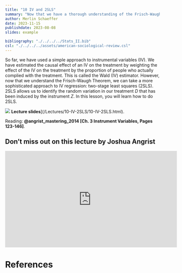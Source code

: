 ```yaml
---
title: "10 IV and 2SLS"
summary: "Now that we have a thorough understanding of the Frisch-Waugh Theorem, we can take another perspective on IV-Regression: Two-Stage Least Squares"
author: Merlin Schaeffer
date: 2023-11-15
publishdate: 2023-08-08
slides: example

bibliography: "./../../../Stats_II.bib"
csl: "./../../../assets/american-sociological-review.csl"
---
```


So far, we have used a simple approach to instrumental variables (IV). We have estimated the causal effect of an IV on the treatment by weighting the effect of the IV on the treatment by the proportion of people who actually complied with the treatment. This is called the Wald (IV) estimator. However, now that we understand the Frisch-Waugh Theorem, we can take a more sophisticated approach to IV regression: two-stage least squares (2SLS). 2SLS allows us to identify the random variation in our treatment $D$ that has been induced by the instrument $Z$. In this lesson, you will learn how to do 2SLS.

![](/Lectures/7-NatExp-IV1/7-NatExp-IV1_files/figure-html/DAG5-1.png)
**Lecture slides**](/Lectures/10-IV-2SLS/10-IV-2SLS.html).

Reading: **@angrist_mastering_2014[Ch. 3 Instrument Variables, Pages 123-146]**.

## Don't miss out on this lecture by Joshua Angrist
<iframe width="560" height="315" src="https://www.youtube.com/embed/yHypzxYikqk" title="YouTube video player" frameborder="0" allow="accelerometer; autoplay; clipboard-write; encrypted-media; gyroscope; picture-in-picture" allowfullscreen></iframe>

# References
